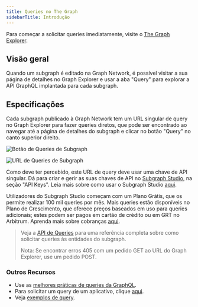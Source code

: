 ```yaml
---
title: Queries no The Graph
sidebarTitle: Introdução
---
```


Para começar a solicitar queries imediatamente, visite o [The Graph Explorer](https://thegraph.com/explorer).

## Visão geral

Quando um subgraph é editado na Graph Network, é possível visitar a sua página de detalhes no Graph Explorer e usar a aba "Query" para explorar a API GraphQL implantada para cada subgraph.

## Especificações

Cada subgraph publicado à Graph Network tem um URL singular de query no Graph Explorer para fazer queries diretos, que pode ser encontrado ao navegar até a página de detalhes do subgraph e clicar no botão "Query" no canto superior direito.

![Botão de Queries de Subgraph](/img/query-button-screenshot.png)

![URL de Queries de Subgraph](/img/query-url-screenshot.png)

Como deve ter percebido, este URL de query deve usar uma chave de API singular. Dá para criar e gerir as suas chaves de API no [Subgraph Studio](https://thegraph.com/studio), na seção "API Keys". Leia mais sobre como usar o Subgraph Studio [aqui](/deploying/subgraph-studio/).

Utilizadores do Subgraph Studio começam com um Plano Grátis, que os permite realizar 100 mil queries por mês. Mais queries estão disponíveis no Plano de Crescimento, que oferece preços baseados em uso para queries adicionais; estes podem ser pagos em cartão de crédito ou em GRT no Arbitrum. Aprenda mais sobre cobranças [aqui](/subgraphs/billing/).

> Veja a [API de Queries](/subgraphs/querying/graphql-api/) para uma referência completa sobre como solicitar queries às entidades do subgraph.
>
> Nota: Se encontrar erros 405 com um pedido GET ao URL do Graph Explorer, use um pedido POST.

### Outros Recursos

- Use as [melhores práticas de queries da GraphQL](/subgraphs/querying/best-practices/).
- Para solicitar um query de um aplicativo, clique [aqui](/subgraphs/querying/from-an-application/).
- Veja [exemplos de query](https://github.com/graphprotocol/query-examples/tree/main).
